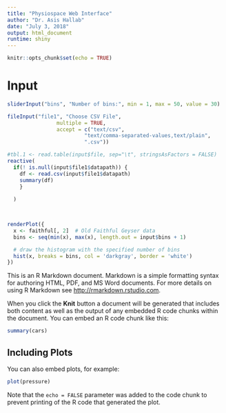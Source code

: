 ```yaml
---
title: "Physiospace Web Interface"
author: "Dr. Asis Hallab"
date: "July 3, 2018"
output: html_document
runtime: shiny
---
```


```r
knitr::opts_chunk$set(echo = TRUE)
```

# Input

```r
sliderInput("bins", "Number of bins:", min = 1, max = 50, value = 30)

fileInput("file1", "Choose CSV File",
                multiple = TRUE,
                accept = c("text/csv",
                         "text/comma-separated-values,text/plain",
                         ".csv"))

#tbl.1 <- read.table(input$file, sep="\t", stringsAsFactors = FALSE)
reactive(
  if(! is.null(input$file1$datapath)) { 
    df <- read.csv(input$file1$datapath) 
    summary(df)
    }
  
  )

  

renderPlot({
  x <- faithful[, 2]  # Old Faithful Geyser data
  bins <- seq(min(x), max(x), length.out = input$bins + 1)

  # draw the histogram with the specified number of bins
  hist(x, breaks = bins, col = 'darkgray', border = 'white')
})
```

This is an R Markdown document. Markdown is a simple formatting syntax for authoring HTML, PDF, and MS Word documents. For more details on using R Markdown see <http://rmarkdown.rstudio.com>.

When you click the **Knit** button a document will be generated that includes both content as well as the output of any embedded R code chunks within the document. You can embed an R code chunk like this:

```r
summary(cars)
```

## Including Plots

You can also embed plots, for example:

```r
plot(pressure)
```

Note that the `echo = FALSE` parameter was added to the code chunk to prevent printing of the R code that generated the plot.
